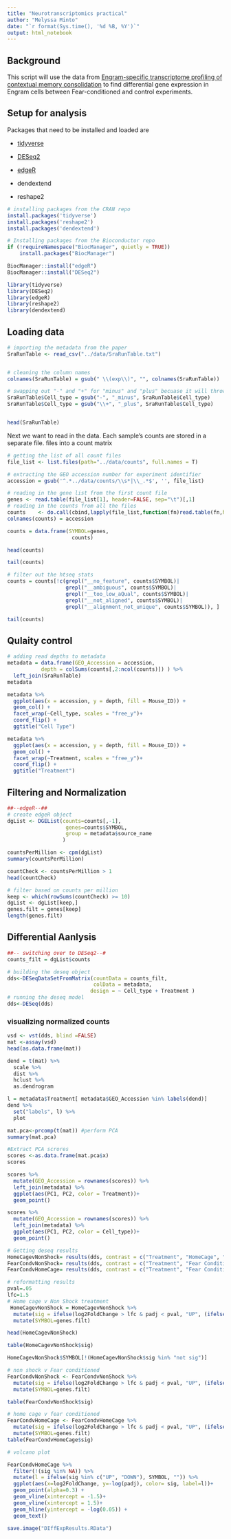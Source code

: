 ```yaml
---
title: "Neurotranscriptomics practical"
author: "Melyssa Minto"
date: "`r format(Sys.time(), '%d %B, %Y')`"
output: html_notebook
---
```


## Background

This script will use the data from [Engram-specific transcriptome profiling of contextual memory consolidation](https://www.nature.com/articles/s41467-019-09960-x) to find differential gene expression in Engram cells between Fear-conditioned and control experiments.

## Setup for analysis
Packages that need to be installed and loaded are 

+ [tidyverse](https://www.tidyverse.org/packages/)

+ [DESeq2](https://bioconductor.org/packages/release/bioc/html/DESeq2.html)

+ [edgeR](https://bioconductor.org/packages/release/bioc/html/edgeR.html)

+ dendextend

+ reshape2

```r
# installing packages from the CRAN repo
install.packages('tidyverse')
install.packages('reshape2')
install.packages('dendextend')

# Installing packages from the Bioconductor repo
if (!requireNamespace("BiocManager", quietly = TRUE))
    install.packages("BiocManager")

BiocManager::install("edgeR")
BiocManager::install("DESeq2")

library(tidyverse)
library(DESeq2)
library(edgeR)
library(reshape2)
library(dendextend)
```

## Loading data

```r
# importing the metadata from the paper
SraRunTable <- read_csv("../data/SraRunTable.txt")


# cleaning the column names
colnames(SraRunTable) = gsub(" \\(exp\\)", "", colnames(SraRunTable))

# swapping out "-" and "+" for "minus" and "plus" becuase it will throw errors otherwise
SraRunTable$Cell_type = gsub("-", "_minus", SraRunTable$Cell_type)
SraRunTable$Cell_type = gsub("\\+", "_plus", SraRunTable$Cell_type)


head(SraRunTable)
```

Next we want to read in the data. Each sample's counts are stored in a separate file. files into a count matrix
```r
# getting the list of all count files
file_list <- list.files(path="../data/counts", full.names = T)

# extracting the GEO accession number for experiment identifier
accession = gsub('^.*../data/counts/\\s*|\\_.*$', '', file_list)

# reading in the gene list from the first count file
genes <- read.table(file_list[1], header=FALSE, sep="\t")[,1]   
# reading in the counts from all the files
counts    <- do.call(cbind,lapply(file_list,function(fn)read.table(fn,header=FALSE, sep="\t")[,2]))
colnames(counts) = accession

counts = data.frame(SYMBOL=genes,
                     counts)

head(counts)
```


```r
tail(counts)
```


```r
# filter out the htseq stats 
counts = counts[!c(grepl("__no_feature", counts$SYMBOL)| 
                   grepl("__ambiguous", counts$SYMBOL)| 
                   grepl("__too_low_aQual", counts$SYMBOL)|  
                   grepl("__not_aligned", counts$SYMBOL)| 
                   grepl("__alignment_not_unique", counts$SYMBOL)), ]

tail(counts)
```



## Qulaity control

```r
# adding read depths to metadata
metadata = data.frame(GEO_Accession = accession,
           depth = colSums(counts[,2:ncol(counts)]) ) %>% 
  left_join(SraRunTable) 
metadata
```

```r
metadata %>% 
  ggplot(aes(x = accession, y = depth, fill = Mouse_ID)) +
  geom_col() +
  facet_wrap(~Cell_type, scales = "free_y")+ 
  coord_flip() +
  ggtitle("Cell Type")
```
```r
metadata %>% 
  ggplot(aes(x = accession, y = depth, fill = Mouse_ID)) +
  geom_col() +
  facet_wrap(~Treatment, scales = "free_y")+ 
  coord_flip() +
  ggtitle("Treatment")
```


## Filtering and Normalization

```r
##--edgeR--##
# create edgeR object
dgList <- DGEList(counts=counts[,-1], 
                   genes=counts$SYMBOL, 
                   group = metadata$source_name 
                  )
```


```r
countsPerMillion <- cpm(dgList)
summary(countsPerMillion)
```

```r
countCheck <- countsPerMillion > 1
head(countCheck)
```

```r
# filter based on counts per million
keep <- which(rowSums(countCheck) >= 10)
dgList <- dgList[keep,]
genes.filt = genes[keep]
length(genes.filt)
```


## Differential Aanlysis
```r
##-- switching over to DESeq2--#
counts_filt = dgList$counts

# building the deseq object
dds<-DESeqDataSetFromMatrix(countData = counts_filt,
                            colData = metadata,
                           design = ~ Cell_type + Treatment ) 
# running the deseq model
dds<-DESeq(dds)

```
### visualizing normalized counts
```r
vsd <- vst(dds, blind =FALSE)
mat <-assay(vsd)
head(as.data.frame(mat))
```
```r
dend = t(mat) %>% 
  scale %>% 
  dist %>% 
  hclust %>% 
  as.dendrogram 

l = metadata$Treatment[ metadata$GEO_Accession %in% labels(dend)]
dend %>% 
  set("labels", l) %>% 
  plot

```
```r
mat.pca<-prcomp(t(mat)) #perform PCA
summary(mat.pca)
```

```r
#Extract PCA scrores
scores <-as.data.frame(mat.pca$x) 
scores

```

```r
scores %>% 
  mutate(GEO_Accession = rownames(scores)) %>% 
  left_join(metadata) %>% 
  ggplot(aes(PC1, PC2, color = Treatment))+
  geom_point()

scores %>% 
  mutate(GEO_Accession = rownames(scores)) %>% 
  left_join(metadata) %>% 
  ggplot(aes(PC1, PC2, color = Cell_type))+
  geom_point()

```


```r
# Getting deseq results 
HomeCagevNonShock= results(dds, contrast = c("Treatment", "HomeCage", "Non Shock"), tidy = TRUE)
FearCondvNonShock= results(dds, contrast = c("Treatment", "Fear Conditioned", "Non Shock"), tidy = TRUE)
FearCondvHomeCage= results(dds, contrast = c("Treatment", "Fear Conditioned", "HomeCage"), tidy = TRUE)

```

```r
# reformatting results
pval=.05
lfc=1.5
# Home cage v Non Shock treatment
 HomeCagevNonShock = HomeCagevNonShock %>% 
  mutate(sig = ifelse(log2FoldChange > lfc & padj < pval, "UP", (ifelse(log2FoldChange < -lfc & padj < pval, "DOWN", "not sig")) )) %>% 
  mutate(SYMBOL=genes.filt)

head(HomeCagevNonShock)
```

```r
table(HomeCagevNonShock$sig)
```
```r
HomeCagevNonShock$SYMBOL[!(HomeCagevNonShock$sig %in% "not sig")]
```

```r
# non shock v Fear conditioned
FearCondvNonShock <- FearCondvNonShock %>% 
  mutate(sig = ifelse(log2FoldChange > lfc & padj < pval, "UP", (ifelse(log2FoldChange < -lfc & padj < pval, "DOWN", "not sig")) ))%>% 
  mutate(SYMBOL=genes.filt)

table(FearCondvNonShock$sig)
```

```r
# home cage v fear conditioned
FearCondvHomeCage <- FearCondvHomeCage %>% 
  mutate(sig = ifelse(log2FoldChange > lfc & padj < pval, "UP", (ifelse(log2FoldChange < -lfc & padj < pval, "DOWN", "not sig")) ))%>% 
  mutate(SYMBOL=genes.filt)
table(FearCondvHomeCage$sig)
```

```r
# volcano plot

FearCondvHomeCage %>% 
  filter(!(sig %in% NA)) %>% 
  mutate(l = ifelse(sig %in% c("UP", "DOWN"), SYMBOL, "")) %>% 
  ggplot(aes(x=log2FoldChange, y=-log(padj), color= sig, label=l))+
  geom_point(alpha=0.3) +
  geom_vline(xintercept = -1.5)+
  geom_vline(xintercept = 1.5)+
  geom_hline(yintercept = -log(0.05)) +
  geom_text()
```

```r
save.image("DIffExpResults.RData")
```
